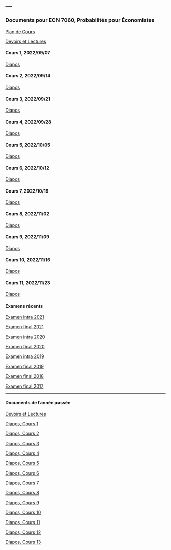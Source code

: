 ---
---

<link rel="stylesheet" href="styles.css" type="text/css">

### Documents pour ECN 7060, Probabilités pour Économistes

[Plan de Cours](./ECN7060/ECN7060A-A22-PC.pdf)

[Devoirs et Lectures](./ECN7060/ECN7060_DL.pdf)

#### Cours 1, 2022/09/07

[Diapos](./ECN7060/ECN7060_1.pdf)

#### Cours 2, 2022/09/14

[Diapos](./ECN7060/ECN7060_2.pdf)

#### Cours 3, 2022/09/21

[Diapos](./ECN7060/ECN7060_3.pdf)

#### Cours 4, 2022/09/28

[Diapos](./ECN7060/ECN7060_4.pdf)

#### Cours 5, 2022/10/05

[Diapos](./ECN7060/ECN7060_5.pdf)

#### Cours 6, 2022/10/12

[Diapos](./ECN7060/ECN7060_6.pdf)

#### Cours 7, 2022/10/19

[Diapos](./ECN7060/ECN7060_7.pdf)

#### Cours 8, 2022/11/02

[Diapos](./ECN7060/ECN7060_8.pdf)

#### Cours 9, 2022/11/09

[Diapos](./ECN7060/ECN7060_9.pdf)

#### Cours 10, 2022/11/16

[Diapos](./ECN7060/ECN7060_10.pdf)

#### Cours 11, 2022/11/23

[Diapos](./ECN7060/ECN7060_11.pdf)

#### Examens récents

[Examen intra 2021](./ECN7060/EI21.pdf)

[Examen final 2021](./ECN7060/EF21.pdf)

[Examen intra 2020](./ECN7060/EI20.pdf)

[Examen final 2020](./ECN7060/EF20A.pdf)

[Examen intra 2019](./ECN7060/EI19.pdf)

[Examen final 2019](./ECN7060/EF19A.pdf)

[Examen final 2018](./ECN7060/EF18A.pdf)

[Examen final 2017](./ECN7060/EF17A.pdf)

***

#### Documents de l'année passée

[Devoirs et Lectures](./ECN7060/ECN7060_DL_2021.pdf)

[Diapos, Cours 1](./ECN7060/ECN7060_1_2021.pdf)

[Diapos, Cours 2](./ECN7060/ECN7060_2_2021.pdf)

[Diapos, Cours 3](./ECN7060/ECN7060_3_2021.pdf)

[Diapos, Cours 4](./ECN7060/ECN7060_4_2021.pdf)

[Diapos, Cours 5](./ECN7060/ECN7060_5_2021.pdf)

[Diapos, Cours 6](./ECN7060/ECN7060_6_2021.pdf)

[Diapos, Cours 7](./ECN7060/ECN7060_7_2021.pdf)

[Diapos, Cours 8](./ECN7060/ECN7060_8_2021.pdf)

[Diapos, Cours 9](./ECN7060/ECN7060_9_2021.pdf)

[Diapos, Cours 10](./ECN7060/ECN7060_10_2021.pdf)

[Diapos, Cours 11](./ECN7060/ECN7060_11_2021.pdf)

[Diapos, Cours 12](./ECN7060/ECN7060_12_2021.pdf)

[Diapos, Cours 13](./ECN7060/ECN7060_13_2021.pdf)
